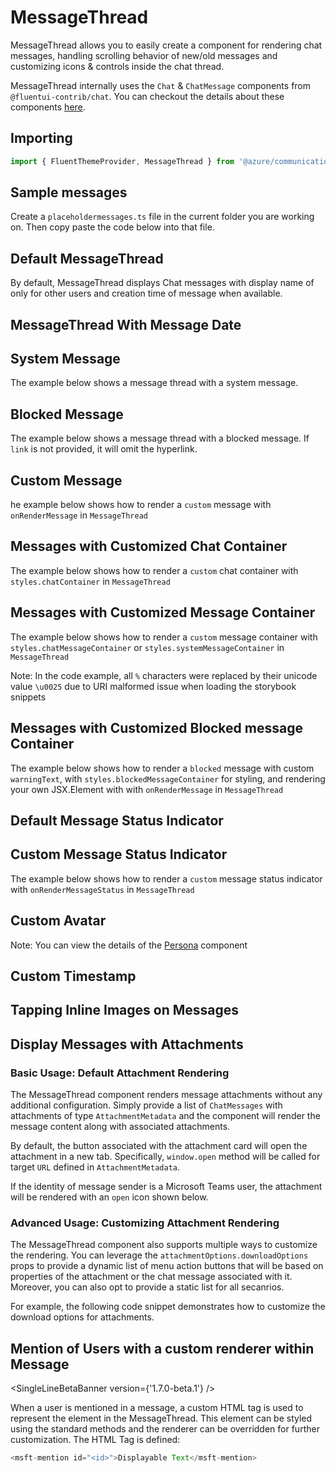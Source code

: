 



<Meta of={MessageThreadStory} />

# MessageThread

MessageThread allows you to easily create a component for rendering chat messages, handling scrolling behavior of new/old messages and customizing icons & controls inside the chat thread.

MessageThread internally uses the `Chat` & `ChatMessage` components from `@fluentui-contrib/chat`. You can
checkout the details about these components
[here](https://microsoft.github.io/fluentui-contrib/react-chat/?path=/story/chat--default).

## Importing

```ts
import { FluentThemeProvider, MessageThread } from '@azure/communication-react';
```

## Sample messages

Create a `placeholdermessages.ts` file in the current folder you are working on. Then copy paste the code below
into that file.

<Source code={ExampleImportantsText} />

## Default MessageThread

By default, MessageThread displays Chat messages with display name of only for other users and creation time
of message when available.

<Canvas mdxSource={DefaultMessageThreadExampleText}>
  <DefaultMessageThreadExample />
</Canvas>

## MessageThread With Message Date

<Canvas mdxSource={MessageThreadWithMessageDateExampleText}>
  <MessageThreadWithMessageDateExample />
</Canvas>

## System Message

The example below shows a message thread with a system message.

<Canvas mdxSource={MessageThreadWithSystemMessagesExampleText}>
  <MessageThreadWithSystemMessagesExample />
</Canvas>

## Blocked Message

<SingleLineBetaBanner />

The example below shows a message thread with a blocked message. If `link` is not provided, it will omit the hyperlink.

<Canvas mdxSource={MessageThreadWithBlockedMessagesExampleText}>
  <MessageThreadWithBlockedMessagesExample />
</Canvas>

## Custom Message

he example below shows how to render a `custom` message with `onRenderMessage` in `MessageThread`

<Canvas mdxSource={MessageThreadWithCustomChatContainerExampleText}>
  <MessageThreadWithCustomChatContainerExample />
</Canvas>

## Messages with Customized Chat Container

The example below shows how to render a `custom` chat container with `styles.chatContainer` in `MessageThread`

<Canvas mdxSource={MessageThreadWithCustomChatContainerExampleText}>
  <MessageThreadWithCustomChatContainerExample />
</Canvas>

## Messages with Customized Message Container

The example below shows how to render a `custom` message container with `styles.chatMessageContainer` or
`styles.systemMessageContainer` in `MessageThread`

Note: In the code example, all `%` characters were replaced by their unicode value `\u0025` due to URI
malformed issue when loading the storybook snippets

<Canvas mdxSource={MessageThreadWithCustomMessageContainerExampleText}>
  <MessageThreadWithCustomMessageContainerExample />
</Canvas>

## Messages with Customized Blocked message Container

<SingleLineBetaBanner />

The example below shows how to render a `blocked` message with custom `warningText`, with
`styles.blockedMessageContainer` for styling, and rendering your own JSX.Element with with `onRenderMessage`
in `MessageThread`

<Canvas mdxSource={MessageThreadWithCustoBlockedmMessageContainerExampleText}>
  <MessageThreadWithCustoBlockedmMessageContainerExample />
</Canvas>

## Default Message Status Indicator

<Canvas mdxSource={MessageThreadWithMessageStatusIndicatorExampleText}>
  <MessageThreadWithMessageStatusIndicatorExample />
</Canvas>

## Custom Message Status Indicator

The example below shows how to render a `custom` message status indicator with `onRenderMessageStatus` in
`MessageThread`

<Canvas mdxSource={MessageThreadWithCustomMessageStatusIndicatorExampleText}>
  <MessageThreadWithCustomMessageStatusIndicatorExample />
</Canvas>

## Custom Avatar

<Canvas mdxSource={MessageThreadWithCustomAvatarExampleText}>
  <MessageThreadWithCustomAvatarExample />
</Canvas>

Note: You can view the details of the
[Persona](https://developer.microsoft.com/fluentui#/controls/web/persona) component

## Custom Timestamp

<SingleLineBetaBanner />
<Canvas mdxSource={MessageThreadWithCustomTimestampExampleText}>
  <MessageThreadWithCustomTimestampExample />
</Canvas>

## Tapping Inline Images on Messages

<Canvas mdxSource={MessageThreadWithInlineImageExampleText}>
  <MessageThreadWithInlineImageExample />
</Canvas>

## Display Messages with Attachments

### Basic Usage: Default Attachment Rendering

<SingleLineBetaBanner />

The MessageThread component renders message attachments without any additional configuration. Simply provide a
list of `ChatMessages` with attachments of type `AttachmentMetadata` and the component will render the message
content along with associated attachments.

By default, the button associated with the attachment card will open the attachment in a new tab.
Specifically, `window.open` method will be called for target `URL` defined in `AttachmentMetadata`.

<Canvas mdxSource={MessageWithAttachmentText}>
  <MessageWithAttachment />
</Canvas>

If the identity of message sender is a Microsoft Teams user, the attachment will be rendered with an `open`
icon shown below.

<Canvas mdxSource={MessageWithAttachmentFromTeamsText}>
  <MessageWithAttachmentFromTeams />
</Canvas>

### Advanced Usage: Customizing Attachment Rendering

<SingleLineBetaBanner />

The MessageThread component also supports multiple ways to customize the rendering. You can leverage the
`attachmentOptions.downloadOptions` props to provide a dynamic list of menu action buttons that will be based
on properties of the attachment or the chat message associated with it. Moreover, you can also opt to provide
a static list for all secanrios.

For example, the following code snippet demonstrates how to customize the download options for attachments.

<Canvas mdxSource={MessageWithCustomAttachmentText}>
  <MessageWithCustomAttachment />
</Canvas>

## Mention of Users with a custom renderer within Message

<SingleLineBetaBanner version={'1.7.0-beta.1'} />

When a user is mentioned in a message, a custom HTML tag is used to represent the element in the
MessageThread. This element can be styled using the standard methods and the renderer can be overridden for
further customization. The HTML Tag is defined:

```ts
<msft-mention id="<id>">Displayable Text</msft-mention>
```

<Canvas mdxSource={MessageWithCustomMentionRendererText}>
  <MessageWithCustomMentionRenderer />
</Canvas>
